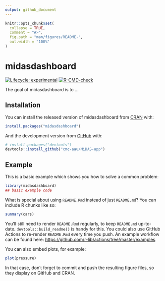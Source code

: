 ```yaml
---
output: github_document
---
```


<!-- README.md is generated from README.Rmd. Please edit that file -->

```r
knitr::opts_chunk$set(
  collapse = TRUE,
  comment = "#>",
  fig.path = "man/figures/README-",
  out.width = "100%"
)
```

# midasdashboard

<!-- badges: start -->
[![Lifecycle: experimental](https://img.shields.io/badge/lifecycle-experimental-orange.svg)](https://lifecycle.r-lib.org/articles/stages.html#experimental)
[![R-CMD-check](https://github.com/cmc-aau/MiDAS-app/workflows/R-CMD-check/badge.svg)](https://github.com/cmc-aau/MiDAS-app/actions)
<!-- badges: end -->

The goal of midasdashboard is to ...

## Installation

You can install the released version of midasdashboard from [CRAN](https://CRAN.R-project.org) with:

``` r
install.packages("midasdashboard")
```

And the development version from [GitHub](https://github.com/) with:

``` r
# install.packages("devtools")
devtools::install_github("cmc-aau/MiDAS-app")
```
## Example

This is a basic example which shows you how to solve a common problem:

```r
library(midasdashboard)
## basic example code
```

What is special about using `README.Rmd` instead of just `README.md`? You can include R chunks like so:

```r
summary(cars)
```

You'll still need to render `README.Rmd` regularly, to keep `README.md` up-to-date. `devtools::build_readme()` is handy for this. You could also use GitHub Actions to re-render `README.Rmd` every time you push. An example workflow can be found here: <https://github.com/r-lib/actions/tree/master/examples>.

You can also embed plots, for example:

```r
plot(pressure)
```

In that case, don't forget to commit and push the resulting figure files, so they display on GitHub and CRAN.
